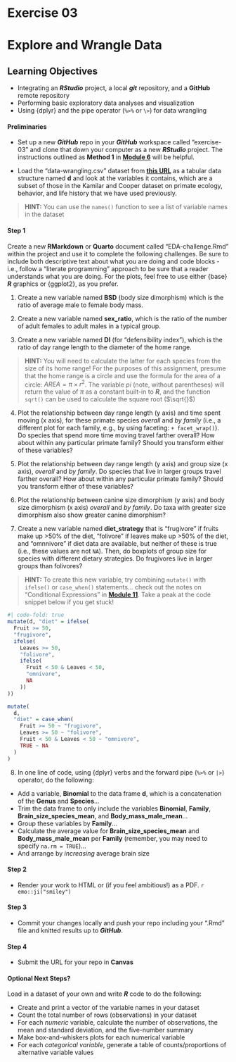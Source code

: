 # Exercise 03 {.unnumbered}

# Explore and Wrangle Data {.unnumbered}

## Learning Objectives {.unnumbered}

- Integrating an ***RStudio*** project, a local ***git*** repository, and a **GitHub** remote repository
- Performing basic exploratory data analyses and visualization
- Using {dplyr} and the pipe operator (`%>%` or `\>`) for data wrangling

#### Preliminaries {.unnumbered}

- Set up a new ***GitHub*** repo in your ***GitHub*** workspace called "exercise-03" and clone that down your computer as a new ***RStudio*** project. The instructions outlined as **Method 1** in [**Module 6**](#module-06) will be helpful.

- Load the "data-wrangling.csv" dataset from [**this URL**](https://raw.githubusercontent.com/difiore/ada-2024-datasets/main/data-wrangling.csv) as a tabular data structure named **d** and look at the variables it contains, which are a subset of those in the Kamilar and Cooper dataset on primate ecology, behavior, and life history that we have used previously.

> **HINT:** You can use the `names()` function to see a list of variable names in the dataset

#### Step 1 {.unnumbered}

Create a new **RMarkdown** or **Quarto** document called "EDA-challenge.Rmd" within the project and use it to complete the following challenges. Be sure to include both descriptive text about what you are doing and code blocks - i.e., follow a "literate programming" approach to be sure that a reader understands what you are doing. For the plots, feel free to use either {base} ***R*** graphics or {ggplot2}, as you prefer.

1. Create a new variable named **BSD** (body size dimorphism) which is the ratio of average male to female body mass.

2. Create a new variable named **sex_ratio**, which is the ratio of the number of adult females to adult males in a typical group.

3. Create a new variable named **DI** (for "defensibility index"), which is the ratio of day range length to the diameter of the home range.

> **HINT:** You will need to calculate the latter for each species from the size of its home range! For the purposes of this assignment, presume that the home range is a circle and use the formula for the area of a circle: $AREA = \pi \times r^2$. The variable *pi* (note, without parentheses) will return the value of $\pi$ as a constant built-in to ***R***, and the function `sqrt()` can be used to calculate the square root ($\sqrt{}$)

4. Plot the relationship between day range length (y axis) and time spent moving (x axis), for these primate species *overall* and *by family* (i.e., a different plot for each family, e.g., by using faceting: `+ facet_wrap()`). Do species that spend more time moving travel farther overall? How about within any particular primate family? Should you transform either of these variables?

5. Plot the relationship between day range length (y axis) and group size (x axis), *overall* and *by family*. Do species that live in larger groups travel farther overall? How about within any particular primate family? Should you transform either of these variables?

6. Plot the relationship between canine size dimorphism (y axis) and body size dimorphism (x axis) *overall* and *by family*. Do taxa with greater size dimorphism also show greater canine dimorphism?

7. Create a new variable named **diet_strategy** that is "frugivore" if fruits make up >50% of the diet, "folivore" if leaves make up >50% of the diet, and "omnnivore" if diet data are available, but neither of these is true (i.e., these values are not `NA`). Then, do boxplots of group size for species with different dietary strategies. Do frugivores live in larger groups than folivores?

> **HINT:** To create this new variable, try combining `mutate()` with `ifelse()` or `case_when()` statements... check out the notes on "Conditional Expressions" in [**Module 11**](#module-11). Take a peak at the code snippet below if you get stuck!

```r
#| code-fold: true
mutate(d, "diet" = ifelse(
  Fruit >= 50,
  "frugivore",
  ifelse(
    Leaves >= 50,
    "folivore", 
    ifelse(
      Fruit < 50 & Leaves < 50,
      "omnivore",
      NA
    ))
))

mutate(
  d,
  "diet" = case_when(
    Fruit >= 50 ~ "frugivore",
    Leaves >= 50 ~ "folivore",
    Fruit < 50 & Leaves < 50 ~ "omnivore",
    TRUE ~ NA
  )
)
```

8. In one line of code, using {dplyr} verbs and the forward pipe (`%>%` or `|>`) operator, do the following:

- Add a variable, **Binomial** to the data frame **d**, which is a concatenation of the **Genus** and **Species**...
- Trim the data frame to only include the variables **Binomial**, **Family**, **Brain_size_species_mean**, and **Body_mass_male_mean**...
- Group these variables by **Family**...
- Calculate the average value for **Brain_size_species_mean** and **Body_mass_male_mean** per **Family** (remember, you may need to specify `na.rm = TRUE`)...
- And arrange by *increasing* average brain size

#### Step 2 {.unnumbered}

- Render your work to HTML or (if you feel ambitious!) as a PDF. `r emo::ji("smiley")`

#### Step 3 {.unnumbered}

- Commit your changes locally and push your repo including your ".Rmd" file and knitted results up to ***GitHub***.

#### Step 4 {.unnumbered}

- Submit the URL for your repo in **Canvas**

#### Optional Next Steps? {.unnumbered}

Load in a dataset of your own and write ***R*** code to do the following:

- Create and print a vector of the variable names in your dataset
- Count the total number of rows (observations) in your dataset
- For each *numeric* variable, calculate the number of observations, the mean and standard deviation, and the five-number summary
- Make box-and-whiskers plots for each numerical variable
- For each *categorical variable*, generate a table of counts/proportions of alternative variable values
